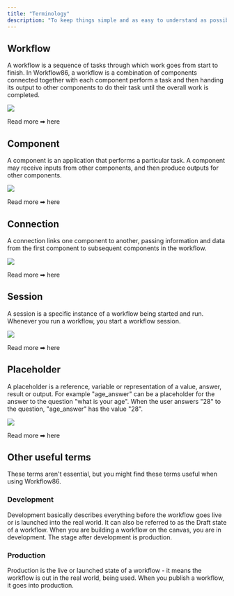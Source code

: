 ```yaml
---
title: "Terminology"
description: "To keep things simple and as easy to understand as possible, we've narrowed down the key terminology for Workflow86 down to five terms."
---
```


## Workflow

A workflow is a sequence of tasks through which work goes from start to finish. In Workflow86, a workflow is a combination of components connected together with each component perform a task and then handing its output to other components to do their task until the overall work is completed.

![](/images/connect1-dc5f3a3f8ac1fb4bf4eecff389b82105.png)

Read more ➡ here

## Component

A component is an application that performs a particular task. A component may receive inputs from other components, and then produce outputs for other components.

![](/images/download.png)

Read more ➡ here

## Connection

A connection links one component to another, passing information and data from the first component to subsequent components in the workflow.

![](/images/connect4-cc512ef8c76c3befea2b77ae5a13f261.png)

Read more ➡ here

## Session

A session is a specific instance of a workflow being started and run. Whenever you run a workflow, you start a workflow session.

![](/images/session-logs-0de271128988d2f43f08acdfaf6e7adc.png)

Read more ➡ here

## Placeholder

A placeholder is a reference, variable or representation of a value, answer, result or output. For example "age_answer" can be a placeholder for the answer to the question "what is your age". When the user answers "28" to the question, "age_answer" has the value "28".

![](/images/download-2.png)

Read more ➡ here

## Other useful terms

These terms aren't essential, but you might find these terms useful when using Workflow86.

### Development

Development basically describes everything before the workflow goes live or is launched into the real world. It can also be referred to as the Draft state of a workflow. When you are building a workflow on the canvas, you are in development. The stage after development is production.

### Production

Production is the live or launched state of a workflow - it means the workflow is out in the real world, being used. When you publish a workflow, it goes into production.
